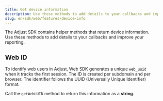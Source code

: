 ```yaml
---
title: Get device information
description: Use these methods to add details to your callbacks and improve your reporting.
slug: en/sdk/web/features/device-info
---
```



The Adjust SDK contains helper methods that return device information. Use these methods to add details to your callbacks and improve your reporting.

## Web ID

To identify web users in Adjust, Web SDK generates a unique `web_uuid` when it tracks the first session. The ID is created per subdomain and per browser. The identifier follows the UUID (Universally Unique Identifier) format.

Call the `getWebUUID` method to return this information as a **string**.

<GetWebUUID />
